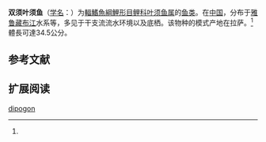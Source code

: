 {{Speciesbox
| name = 双须叶须鱼
| status = LC
| status_system = IUCN3.1
| image = 
| genus = Ptychobarbus
| species = dipogon
| authority = Regan, 1905<ref name='id6209'>{{cite web| url =http://www.bioinfo.cn/db05/BjdwSpecies.php?action=view&id=6209| title =双须叶须鱼| work =中国动物物种编目数据库| publisher =中国科学院微生物研究所| author =中国科学院动物研究所| accessdate =2009-04-11| deadurl =yes| archiveurl =https://web.archive.org/web/20160305050529/http://www.bioinfo.cn/db05/BjdwSpecies.php?action=view&id=6209| archivedate =2016-03-05}}</ref>
| synonyms = *''Diptychus dipogon''<br /><small>Regan, 1905</small>
*''Schizothorax dipogon''<br /><small>Regan, 1905</small>
}}

'''双须叶须鱼'''（[[学名|学名]]：{{lang|la|''Ptychobarbus dipogon''}}）为[[輻鰭魚綱|輻鰭魚綱]][[鯉形目|鯉形目]][[鲤科|鲤科]][[叶须鱼属|叶须鱼属]]的[[鱼类|鱼类]]。在[[中国|中国]]，分布于[[雅鲁藏布江|雅鲁藏布江]]水系等，多见于干支流流水环境以及底栖。该物种的模式产地在拉萨。<ref name='id6209'/>體長可達34.5公分。

== 参考文献 ==
{{reflist}}

== 扩展阅读 ==
{{refbegin}}
{{wikispecies-inline|Ptychobarbus dipogon|双须叶须鱼}}
{{refend}}
{{Taxonbar|from=Q3760307}}

[[Category:叶须鱼属|dipogon]]


{{鯉形目小作品}}